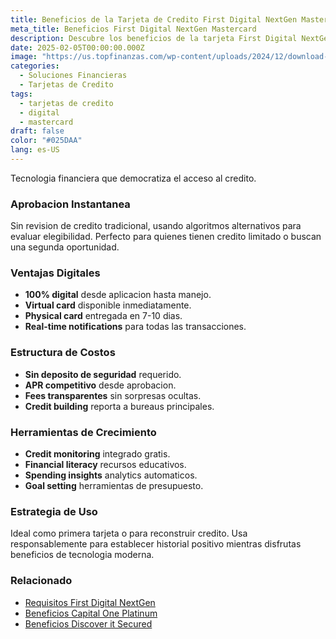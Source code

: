 ```yaml
---
title: Beneficios de la Tarjeta de Credito First Digital NextGen Mastercard
meta_title: Beneficios First Digital NextGen Mastercard
description: Descubre los beneficios de la tarjeta First Digital NextGen Mastercard - aprobacion instantanea, sin verificacion de credito, tarifas bajas y gestion 100% digital.
date: 2025-02-05T00:00:00.000Z
image: "https://us.topfinanzas.com/wp-content/uploads/2024/12/download-18.webp"
categories:
  - Soluciones Financieras
  - Tarjetas de Credito
tags:
  - tarjetas de credito
  - digital
  - mastercard
draft: false
color: "#025DAA"
lang: es-US
---
```


Tecnologia financiera que democratiza el acceso al credito.

### Aprobacion Instantanea

Sin revision de credito tradicional, usando algoritmos alternativos para evaluar elegibilidad. Perfecto para quienes tienen credito limitado o buscan una segunda oportunidad.

### Ventajas Digitales

- **100% digital** desde aplicacion hasta manejo.
- **Virtual card** disponible inmediatamente.
- **Physical card** entregada en 7-10 dias.
- **Real-time notifications** para todas las transacciones.

### Estructura de Costos

- **Sin deposito de seguridad** requerido.
- **APR competitivo** desde aprobacion.
- **Fees transparentes** sin sorpresas ocultas.
- **Credit building** reporta a bureaus principales.

<AdZone id="us_site_4" />

### Herramientas de Crecimiento

- **Credit monitoring** integrado gratis.
- **Financial literacy** recursos educativos.
- **Spending insights** analytics automaticos.
- **Goal setting** herramientas de presupuesto.

### Estrategia de Uso

Ideal como primera tarjeta o para reconstruir credito. Usa responsablemente para establecer historial positivo mientras disfrutas beneficios de tecnologia moderna.

### Relacionado

- [Requisitos First Digital NextGen](/soluciones-financieras/requisitos-de-la-tarjeta-de-credito-first-digital-nextgen-mastercard-elegibilidad)
- [Beneficios Capital One Platinum](/soluciones-financieras/beneficios-de-la-tarjeta-de-credito-capital-one-platinum-construccion-de-credito)
- [Beneficios Discover it Secured](/soluciones-financieras/beneficios-de-la-tarjeta-de-credito-discover-it-secured-construye-credito)
